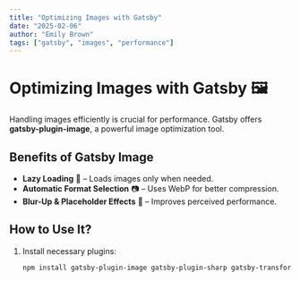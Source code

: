 ```yaml
---
title: "Optimizing Images with Gatsby"
date: "2025-02-06"
author: "Emily Brown"
tags: ["gatsby", "images", "performance"]
---
```



# Optimizing Images with Gatsby 🖼️

Handling images efficiently is crucial for performance. Gatsby offers **gatsby-plugin-image**, a powerful image optimization tool.

## Benefits of Gatsby Image
- **Lazy Loading** 🚀 – Loads images only when needed.
- **Automatic Format Selection** 📷 – Uses WebP for better compression.
- **Blur-Up & Placeholder Effects** 🎨 – Improves perceived performance.

## How to Use It?
1. Install necessary plugins:
   ```bash
   npm install gatsby-plugin-image gatsby-plugin-sharp gatsby-transformer-sharp